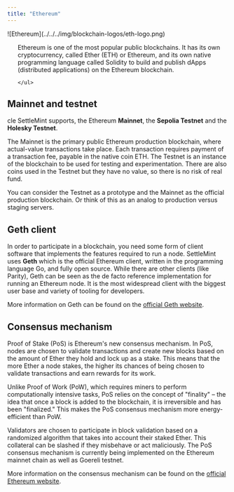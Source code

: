 ```yaml
---
title: "Ethereum"
---
```


<div style={{ display: 'flex', alignItems: 'flex-start', gap: '1.5rem' }}>
  <div style={{ flex: '0 0 10%' }}>
  ![Ethereum](../../../img/blockchain-logos/eth-logo.png)
  </div>
  <div style={{ flex: '1', paddingLeft: '1rem' }}>
    <ul>

Ethereum is one of the most popular public blockchains. It has its own
cryptocurrency, called Ether (ETH) or Ethereum, and its own native programming
language called Solidity to build and publish dApps (distributed applications)
on the Ethereum blockchain.

    </ul>

  </div>
</div>

## Mainnet and testnet

cle SettleMint supports, the Ethereum **Mainnet**, the **Sepolia Testnet** and
the **Holesky Testnet**.

The Mainnet is the primary public Ethereum production blockchain, where
actual-value transactions take place. Each transaction requires payment of a
transaction fee, payable in the native coin ETH. The Testnet is an instance of
the blockchain to be used for testing and experimentation. There are also coins
used in the Testnet but they have no value, so there is no risk of real fund.

You can consider the Testnet as a prototype and the Mainnet as the official
production blockchain. Or think of this as an analog to production versus
staging servers.

## Geth client

In order to participate in a blockchain, you need some form of client software
that implements the features required to run a node. SettleMint uses **Geth**
which is the official Ethereum client, written in the programming language Go,
and fully open source. While there are other clients (like Parity), Geth can be
seen as the de facto reference implementation for running an Ethereum node. It
is the most widespread client with the biggest user base and variety of tooling
for developers.

More information on Geth can be found on the
[official Geth website](https://geth.ethereum.org/).

## Consensus mechanism

Proof of Stake (PoS) is Ethereum's new consensus mechanism. In PoS, nodes are
chosen to validate transactions and create new blocks based on the amount of
Ether they hold and lock up as a stake. This means that the more Ether a node
stakes, the higher its chances of being chosen to validate transactions and earn
rewards for its work.

Unlike Proof of Work (PoW), which requires miners to perform computationally
intensive tasks, PoS relies on the concept of "finality" – the idea that once a
block is added to the blockchain, it is irreversible and has been "finalized."
This makes the PoS consensus mechanism more energy-efficient than PoW.

Validators are chosen to participate in block validation based on a randomized
algorithm that takes into account their staked Ether. This collateral can be
slashed if they misbehave or act maliciously. The PoS consensus mechanism is
currently being implemented on the Ethereum mainnet chain as well as Goereli
testnet.

More information on the consensus mechanism can be found on the
[official Ethereum website](https://ethereum.org/en/developers/docs/consensus-mechanisms/).
